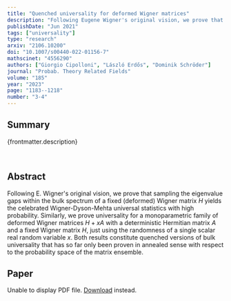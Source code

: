 ```yaml
---
title: "Quenched universality for deformed Wigner matrices"
description: "Following Eugene Wigner's original vision, we prove that sampling the eigenvalue gaps within the bulk spectrum of a fixed (deformed) Wigner matrix yields the celebrated Wigner-Dyson-Mehta universal statistics with high probability."
publishDate: "Jun 2021"
tags: ["universality"]
type: "research"
arxiv: "2106.10200"
doi: "10.1007/s00440-022-01156-7"
mathscinet: "4556290"
authors: ["Giorgio Cipolloni", "László Erdős", "Dominik Schröder"]
journal: "Probab. Theory Related Fields"
volume: "185"
year: "2023"
page: "1183--1218"
number: "3-4"
---
```



## Summary

{frontmatter.description}

<br />

## Abstract

Following E. Wigner's original vision, we prove that sampling the eigenvalue gaps within the bulk spectrum of a fixed (deformed) Wigner matrix $H$ yields the celebrated Wigner-Dyson-Mehta universal statistics with high probability. Similarly, we prove universality for a monoparametric family of deformed Wigner matrices $H+xA$ with a deterministic Hermitian matrix $A$ and a fixed Wigner matrix $H$, just using the randomness of a single scalar real random variable $x$. Both results constitute quenched versions of bulk universality that has so far only been proven in annealed sense with respect to the probability space of the matrix ensemble.

## Paper

<object data={paper} type="application/pdf" width="100%" height="800px">
	<p>
		Unable to display PDF file.
		<a href={`https://arxiv.com/pdf/${frontmatter.arxiv}.pdf`}>Download</a>
		instead.
	</p>
</object>
